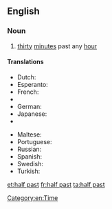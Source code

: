 {{also|half-past}}
==English==

===Noun===
{{en-noun|-}}

# [[thirty]] [[minute]]s past any [[hour]]

====Translations====
{{trans-top|half past the hour (half past one o'clock as an example)}}
* Dutch: {{t|nl|half twee}}
* Esperanto: {{t|eo|la unua kaj duono}}
* French: {{t|fr|une heure et demi}}
* {{trreq|Georgian}}
* German: {{t|de|halb zwei}}
* Japanese: {{t|ja|一時半|tr=いちじはん, ichijihan|sc=Jpan}}
* {{trreq|Korean}}
{{trans-mid}}
* Maltese: {{t|mt|is-siegħa u nofs}}
* Portuguese: {{t-|pt|uma e meia}}
* Russian: {{t|ru|пол-второго|tr=pol-vtoróvo|sc=Cyrl}}
* Spanish: {{t|es|uno y media}}
* Swedish: {{t-|sv|halv två}}
* Turkish: {{t|tr|saat bir buçuk}}
{{trans-bottom}}

[[Category:en:Time]]

[[et:half past]]
[[fr:half past]]
[[ta:half past]]